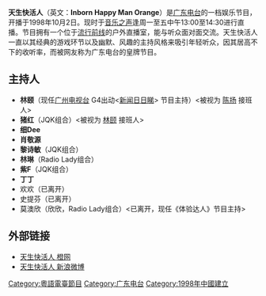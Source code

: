 {{unreferenced|time=2013-07-29T02:25:58+00:00}}
{{電台節目信息框
|show_name          = 天生快活人
|image              = 
|imagesize          = 
|caption            = 
|other_names        = Inborn Happy Man Orange
|format             = 娱乐节目
|runtime            = 90分鐘（連廣告）
|country            = {{CHN}}
|language           = [[粵語|粵語]]/[[汉语普通话|汉语普通话]]
|home_station       = [[广东电台音乐之声|广东电台音乐之声]]
|syndicates         = 湛江人民广播电台
|television         = 
|presenter          = 天生快活家族
|starring           = 
|announcer          = 
|creator            = 
|director           = 
|senior_editor      = 
|editor             = 
|producer           = 
|exec_producer      = 
|narrated           = 
|rec_location       = [[广东电台音乐之声|广东电台音乐之声]]流行前线直播室
|first_aired        = 1998年10月2日
|last_aired         = 
|time_from          = 逢星期一至五 中午12:30
|time_to            = 14:00（1998年10月2日-2014年5月16日）
|time_from_2        = 逢星期一至五 下午13:00
|time_to_2          = 14:30（2014年5月19日 至今）
|time_from_3        = 
|time_to_3          = 
|repeat_date_start  = 
|repeat_date_last   = 
|repeat_time_from_1 = 
|repeat_time_to_1   = 
|repeat_time_from_2 = 
|repeat_time_to_2   = 
|repeat_time_from_3 = 
|repeat_time_to_3   = 
|num_series         = 
|num_episodes       = 
|audio_format       = [[立體聲|立體聲]]
|opentheme          = [[林颐|林颐]]<br>天生快活家族
|othertheme         = 
|endtheme           = 
|website            = http://www.isorange.com
|podcast            = 
}}

'''天生快活人'''（英文：'''Inborn Happy Man Orange'''）是[[广东电台|广东电台]]的一档娱乐节目，开播于1998年10月2日。现时于[[广东电台音乐之声|音乐之声]]逢周一至五中午13:00至14:30进行直播。节目拥有一个位于[[流行前线|流行前线]]的户外直播室，能与听众面对面交流。天生快活人一直以其经典的游戏环节以及幽默、风趣的主持风格来吸引年轻听众，因其居高不下的收听率，而被网友称为广东电台的皇牌节目。

==主持人==
*'''林颐'''（现任[[广州电视台|广州电视台]] G4出动<[[新闻日日睇|新闻日日睇]]> 节目主持）<被视为 [[陈扬|陈扬]] 接班人>
*'''猪红'''（JQK组合）<被视为 [[林颐|林颐]] 接班人>
*'''细Dee'''
*'''肖敬源'''
*'''黎诗敏'''（JQK组合）
*'''林琳'''（Radio Lady组合）
*'''紫F'''（JQK组合）
*'''丁丁'''
*欢欢（已离开）
*史提芬（已离开）
*莫澳欣（欣欣，Radio Lady组合）<已离开，现任《体验达人》节目主持>

== 外部链接 ==
*[https://web.archive.org/web/20130812153507/http://www.isorange.com/ 天生快活人 橙网]
*[http://weibo.com/djlinyi?topnav=1&wvr=5&topsug=1/ 天生快活人 新浪微博]{{Wayback|url=http://weibo.com/djlinyi?topnav=1&wvr=5&topsug=1%2F |date=20181211092348 }}

[[Category:粵語電臺節目|Category:粵語電臺節目]]
[[Category:广东电台|Category:广东电台]]
[[Category:1998年中國建立|Category:1998年中國建立]]